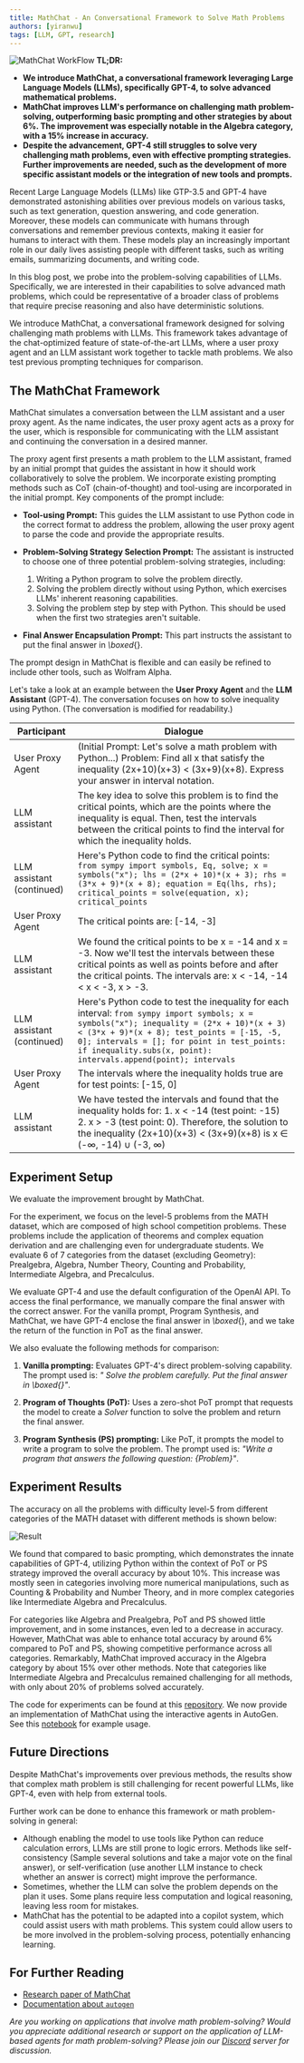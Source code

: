 ```yaml
---
title: MathChat - An Conversational Framework to Solve Math Problems
authors: [yiranwu]
tags: [LLM, GPT, research]
---
```


![MathChat WorkFlow](img/mathchatflow.png)
**TL;DR:**

- **We introduce MathChat, a conversational framework leveraging Large Language Models (LLMs), specifically GPT-4, to solve advanced mathematical problems.**
- **MathChat improves LLM's performance on challenging math problem-solving, outperforming basic prompting and other strategies by about 6%. The improvement was especially notable in the Algebra category, with a 15% increase in accuracy.**
- **Despite the advancement, GPT-4 still struggles to solve very challenging math problems, even with effective prompting strategies. Further improvements are needed, such as the development of more specific assistant models or the integration of new tools and prompts.**

Recent Large Language Models (LLMs) like GTP-3.5 and GPT-4 have demonstrated astonishing abilities over previous models on various tasks, such as text generation, question answering, and code generation. Moreover, these models can communicate with humans through conversations and remember previous contexts, making it easier for humans to interact with them. These models play an increasingly important role in our daily lives assisting people with different tasks, such as writing emails, summarizing documents, and writing code.

In this blog post, we probe into the problem-solving capabilities of LLMs. Specifically, we are interested in their capabilities to solve advanced math problems, which could be representative of a broader class of problems that require precise reasoning and also have deterministic solutions.

We introduce MathChat, a conversational framework designed for solving challenging math problems with LLMs. This framework takes advantage of the chat-optimized feature of state-of-the-art LLMs, where a user proxy agent and an LLM assistant work together to tackle math problems. We also test previous prompting techniques for comparison.

## The MathChat Framework

MathChat simulates a conversation between the LLM assistant and a user proxy agent. As the name indicates, the user proxy agent acts as a proxy for the user, which is responsible for communicating with the LLM assistant and continuing the conversation in a desired manner.

The proxy agent first presents a math problem to the LLM assistant, framed by an initial prompt that guides the assistant in how it should work collaboratively to solve the problem. We incorporate existing prompting methods such as CoT (chain-of-thought) and tool-using are incorporated in the initial prompt. Key components of the prompt include:

- **Tool-using Prompt:** This guides the LLM assistant to use Python code in the correct format to address the problem, allowing the user proxy agent to parse the code and provide the appropriate results.

- **Problem-Solving Strategy Selection Prompt:** The assistant is instructed to choose one of three potential problem-solving strategies, including:

  1. Writing a Python program to solve the problem directly.
  2. Solving the problem directly without using Python, which exercises LLMs' inherent reasoning capabilities.
  3. Solving the problem step by step with Python. This should be used when the first two strategies aren't suitable.

- **Final Answer Encapsulation Prompt:** This part instructs the assistant to put the final answer in _\boxed_{}.

The prompt design in MathChat is flexible and can easily be refined to include other tools, such as Wolfram Alpha.

Let's take a look at an example between the **User Proxy Agent** and the **LLM Assistant** (GPT-4). The conversation focuses on how to solve inequality using Python.
(The conversation is modified for readability.)

| Participant               | Dialogue                                                                                                                                                                                                                                                                                                |
| ------------------------- | ------------------------------------------------------------------------------------------------------------------------------------------------------------------------------------------------------------------------------------------------------------------------------------------------------- |
| User Proxy Agent          | (Initial Prompt: Let's solve a math problem with Python...) Problem: Find all x that satisfy the inequality (2x+10)(x+3) < (3x+9)(x+8). Express your answer in interval notation.                                                                                                                       |
| LLM assistant             | The key idea to solve this problem is to find the critical points, which are the points where the inequality is equal. Then, test the intervals between the critical points to find the interval for which the inequality holds.                                                                        |
| LLM assistant (continued) | Here's Python code to find the critical points: `from sympy import symbols, Eq, solve; x = symbols("x"); lhs = (2*x + 10)*(x + 3); rhs = (3*x + 9)*(x + 8); equation = Eq(lhs, rhs); critical_points = solve(equation, x); critical_points`                                                             |
| User Proxy Agent          | The critical points are: [-14, -3]                                                                                                                                                                                                                                                                      |
| LLM assistant             | We found the critical points to be x = -14 and x = -3. Now we'll test the intervals between these critical points as well as points before and after the critical points. The intervals are: x < -14, -14 < x < -3, x > -3.                                                                             |
| LLM assistant (continued) | Here's Python code to test the inequality for each interval: `from sympy import symbols; x = symbols("x"); inequality = (2*x + 10)*(x + 3) < (3*x + 9)*(x + 8); test_points = [-15, -5, 0]; intervals = []; for point in test_points: if inequality.subs(x, point): intervals.append(point); intervals` |
| User Proxy Agent          | The intervals where the inequality holds true are for test points: [-15, 0]                                                                                                                                                                                                                             |
| LLM assistant             | We have tested the intervals and found that the inequality holds for: 1. x < -14 (test point: -15) 2. x > -3 (test point: 0). Therefore, the solution to the inequality (2x+10)(x+3) < (3x+9)(x+8) is x ∈ (-∞, -14) ∪ (-3, ∞)                                                                           |

## Experiment Setup

We evaluate the improvement brought by MathChat.

For the experiment, we focus on the level-5 problems from the MATH dataset, which are composed of high school competition problems. These problems include the application of theorems and complex equation derivation and are challenging even for undergraduate students. We evaluate 6 of 7 categories from the dataset (excluding Geometry): Prealgebra, Algebra, Number Theory, Counting and Probability, Intermediate Algebra, and Precalculus.

We evaluate GPT-4 and use the default configuration of the OpenAI API. To access the final performance, we manually compare the final answer with the correct answer. For the vanilla prompt, Program Synthesis, and MathChat, we have GPT-4 enclose the final answer in _\boxed_{}, and we take the return of the function in PoT as the final answer.

We also evaluate the following methods for comparison:

1. **Vanilla prompting:** Evaluates GPT-4's direct problem-solving capability. The prompt used is: _" Solve the problem carefully. Put the final answer in \boxed{}"_.

2. **Program of Thoughts (PoT):** Uses a zero-shot PoT prompt that requests the model to create a _Solver_ function to solve the problem and return the final answer.

3. **Program Synthesis (PS) prompting:** Like PoT, it prompts the model to write a program to solve the problem. The prompt used is: _"Write a program that answers the following question: \{Problem\}"_.

## Experiment Results

The accuracy on all the problems with difficulty level-5 from different categories of the MATH dataset with different methods is shown below:

![Result](img/result.png)

We found that compared to basic prompting, which demonstrates the innate capabilities of GPT-4, utilizing Python within the context of PoT or PS strategy improved the overall accuracy by about 10%. This increase was mostly seen in categories involving more numerical manipulations, such as Counting & Probability and Number Theory, and in more complex categories like Intermediate Algebra and Precalculus.

For categories like Algebra and Prealgebra, PoT and PS showed little improvement, and in some instances, even led to a decrease in accuracy. However, MathChat was able to enhance total accuracy by around 6% compared to PoT and PS, showing competitive performance across all categories. Remarkably, MathChat improved accuracy in the Algebra category by about 15% over other methods. Note that categories like Intermediate Algebra and Precalculus remained challenging for all methods, with only about 20% of problems solved accurately.

The code for experiments can be found at this [repository](https://github.com/yiranwu0/FLAML/tree/gpt_math_solver/flaml/autogen/math).
We now provide an implementation of MathChat using the interactive agents in AutoGen. See this [notebook](https://github.com/ag2ai/ag2/blob/main/notebook/agentchat_MathChat.ipynb) for example usage.

## Future Directions

Despite MathChat's improvements over previous methods, the results show that complex math problem is still challenging for recent powerful LLMs, like GPT-4, even with help from external tools.

Further work can be done to enhance this framework or math problem-solving in general:

- Although enabling the model to use tools like Python can reduce calculation errors, LLMs are still prone to logic errors. Methods like self-consistency (Sample several solutions and take a major vote on the final answer), or self-verification (use another LLM instance to check whether an answer is correct) might improve the performance.
- Sometimes, whether the LLM can solve the problem depends on the plan it uses. Some plans require less computation and logical reasoning, leaving less room for mistakes.
- MathChat has the potential to be adapted into a copilot system, which could assist users with math problems. This system could allow users to be more involved in the problem-solving process, potentially enhancing learning.

## For Further Reading

- [Research paper of MathChat](https://arxiv.org/abs/2306.01337)
- [Documentation about `autogen`](/docs/Getting-Started)

_Are you working on applications that involve math problem-solving? Would you appreciate additional research or support on the application of LLM-based agents for math problem-solving? Please join our [Discord](https://discord.gg/pAbnFJrkgZ) server for discussion._
